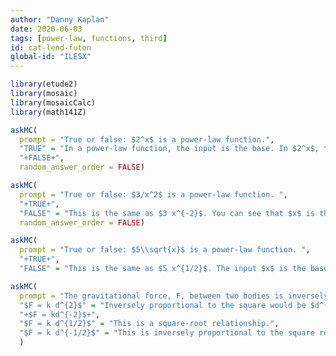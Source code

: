 ```yaml
---
author: "Danny Kaplan"
date: 2020-06-03 
tags: [power-law, functions, third]
id: cat-lend-futon
global-id: "ILESX"
---
```


```r
library(etude2)
library(mosaic)
library(mosaicCalc)
library(math141Z)
```


```r
askMC(
  prompt = "True or false: $2^x$ is a power-law function.",
  "TRUE" = "In a power-law function, the input is the base. In $2^x$, the input is the exponent. So it's an exponential function.",
  "+FALSE+",
  random_answer_order = FALSE)
```


```r
askMC(
  prompt = "True or false: $3/x^2$ is a power-law function. ", 
  "+TRUE+",
  "FALSE" = "This is the same as $3 x^{-2}$. You can see that $x$ is the base, so this is a power-law function.",
  random_answer_order = FALSE)
```


```r
askMC(
  prompt = "True or false: $5\\sqrt{x}$ is a power-law function. ", 
  "+TRUE+",
  "FALSE" = "This is the same as $5 x^{1/2}$. The input $x$ is the base, so this is a power-law function.")
```

```r
askMC(
  prompt = "The gravitational force, F, between two bodies is inversely proportional to the square of the distance $d$ between them. Then ...",
  "$F = k d^{2}$" = "Inversely proportional to the square would be $d^{-2}$", 
  "+$F = kd^{-2}$+", 
  "$F = k d^{1/2}$" = "This is a square-root relationship.", 
  "$F = k d^{-1/2}$" = "This is inversely proportional to the square root."
  )
```


